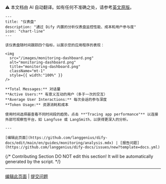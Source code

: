 <Note> ⚠️ 本文档由 AI 自动翻译。如有任何不准确之处，请参考[英文原版](/en/documentation/pages/monitor/analysis)。</Note>

```mdx
---
title: "仪表盘"
description: "通过 Dify 内置的分析仪表盘监控性能、成本和用户参与度"
icon: "chart-line"
---

该仪表盘随时间跟踪四个指标，以展示您的应用程序的表现：

<img
  src="/images/monitoring-dashboard.png"
  alt="monitoring-dashboard.png"
  title="monitoring-dashboard.png"
  className="mt-1"
  style={{ width:"100%" }}
/>

**Total Messages:** 对话量  
**Active Users:** 有意义互动的用户（多于一次的交互）  
**Average User Interactions:** 每次会话的参与深度  
**Token Usage:** 资源消耗和成本

使用时间选择器查看不同时间段的趋势。点击 **"Tracing app performance"** 以连接外部可观察性平台，如 Langfuse 或 LangSmith，以获得更深入的分析。

---

[编辑此页面](https://github.com/langgenius/dify-docs/edit/main/en/guides/monitoring/analysis.mdx) | [报告问题](https://github.com/langgenius/dify-docs/issues/new?template=docs.yml)
```

{/*
Contributing Section
DO NOT edit this section!
It will be automatically generated by the script.
*/}

---

[编辑此页面](https://github.com/langgenius/dify-docs/edit/main/zh-hans/documentation/pages/monitor/analysis.mdx) | [提交问题](https://github.com/langgenius/dify-docs/issues/new?template=docs.yml)

